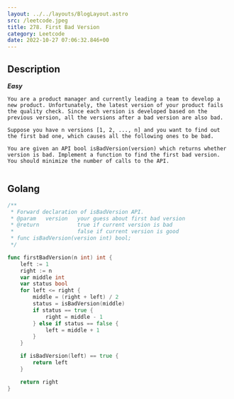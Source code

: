 ```yaml
---
layout: ../../layouts/BlogLayout.astro 
src: /leetcode.jpeg
title: 278. First Bad Version
category: Leetcode 
date: 2022-10-27 07:06:32.846+00 
---
```


## Description
***Easy***
```
You are a product manager and currently leading a team to develop a new product. Unfortunately, the latest version of your product fails the quality check. Since each version is developed based on the previous version, all the versions after a bad version are also bad.

Suppose you have n versions [1, 2, ..., n] and you want to find out the first bad one, which causes all the following ones to be bad.

You are given an API bool isBadVersion(version) which returns whether version is bad. Implement a function to find the first bad version. You should minimize the number of calls to the API.


```
## Golang
```go
/** 
 * Forward declaration of isBadVersion API.
 * @param   version   your guess about first bad version
 * @return 	 	      true if current version is bad 
 *			          false if current version is good
 * func isBadVersion(version int) bool;
 */

func firstBadVersion(n int) int {
    left := 1
    right := n
    var middle int
    var status bool
    for left <= right {
        middle = (right + left) / 2
        status = isBadVersion(middle)
        if status == true {
            right = middle - 1
        } else if status == false {
            left = middle + 1
        }
    }

    if isBadVersion(left) == true {
        return left
    }

    return right
}
```
